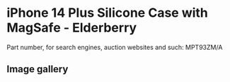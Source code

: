 # iPhone 14 Plus Silicone Case with MagSafe - Elderberry

Part number, for search engines, auction websites and such: MPT93ZM/A

## Image gallery

<div style={{ width: "768px" }}>
  <GalleryComponent
    images={[
      {
        original: "/everysource/MPT93",
        thumbnail: "/everypreview/MPT93",
      },
      {
        original: "/everysource/MPT93_AV1",
        thumbnail: "/everypreview/MPT93_AV1",
      },
      {
        original: "/everysource/MPT93_AV2",
        thumbnail: "/everypreview/MPT93_AV2",
      },
      {
        original: "/everysource/MPT93_AV3",
        thumbnail: "/everypreview/MPT93_AV3",
      },
      {
        original: "/everysource/MPT93_AV4",
        thumbnail: "/everypreview/MPT93_AV4",
      }
    ]}
  />
</div>